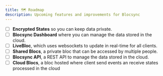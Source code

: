 ```yaml
---
title: 🗺️ Roadmap
description: Upcoming features and improvements for Blocsync
---
```


- [ ] **Encrypted States** so you can keep data private.
- [ ] **Blocsync Dashboard** where you can manage the data stored in the cloud.
- [ ] **LiveBloc**, which uses websockets to update in real-time for all
      clients.
- [ ] **Shared Blocs**, a private bloc that can be accessed by multiple people.
- [ ] **Blocsync API**, a REST API to manage the data stored in the cloud.
- [ ] **Cloud Blocs**, a bloc hosted where client send events an receive states
      processed in the cloud
